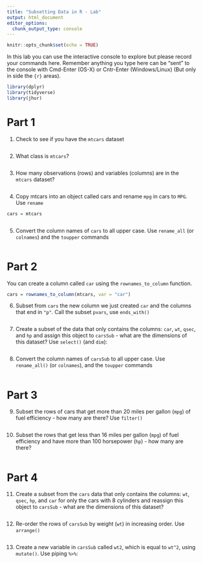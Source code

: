 ```yaml
---
title: "Subsetting Data in R - Lab"
output: html_document
editor_options: 
  chunk_output_type: console
---
```


```r
knitr::opts_chunk$set(echo = TRUE)
```

In this lab you can use the interactive console to explore but please record your commands here.  Remember anything you type here can be "sent" to the console with Cmd-Enter (OS-X) or Cntr-Enter (Windows/Linux) (But only in side the ```{r}``` areas).

```r
library(dplyr)
library(tidyverse)
library(jhur)
```

# Part 1

1. Check to see if you have the `mtcars` dataset 
```r



```


2. What class is `mtcars`?
```r



```

3. How many observations (rows) and variables (columns) are in the `mtcars` dataset?

```r



```

4. Copy mtcars into an object called cars and rename `mpg` in cars to `MPG`. Use `rename`

```r
cars = mtcars



```

5. Convert the column names of `cars` to all upper case. Use `rename_all` (or `colnames`) and the `toupper` commands

```r



```


# Part 2

You can create a column called `car` using the `rownames_to_column` function. 

```r
cars = rownames_to_column(mtcars, var = "car")
```

6. Subset from `cars` the new column we just created `car` and the columns that end in `"p"`. Call the subset `pvars`, use `ends_with()`

```r



```

7. Create a subset of the data that only contains the columns: `car`, `wt`, `qsec`, and `hp` and assign this object to `carsSub` - what are the dimensions of this dataset? Use `select()` (and `dim`):

```r



```

8. Convert the column names of `carsSub` to all upper case.  Use `rename_all()` (or `colnames`), and the `toupper` commands

```r



```



# Part 3

9. Subset the rows of cars that get more than 20 miles per gallon (`mpg`) of fuel efficiency - how many are there? Use `filter()`
```r



```


10. Subset the rows that get less than 16 miles per gallon (`mpg`) of fuel efficiency and have more than 100 horsepower (`hp`) - how many are there?
```r



```


# Part 4

11. Create a subset from the `cars` data that only contains the columns:
	`wt`, `qsec`, `hp`, and `car` for only the cars with 8 cylinders
	and reassign this object to `carsSub` - what are the dimensions of this dataset?

```r



```


12. Re-order the rows of `carsSub` by weight (`wt`) in increasing order. Use `arrange()`

```r



```


13. Create a new variable in `carsSub` called `wt2`, which  is equal to `wt^2`, using `mutate()`.  Use piping `%>%`:

```r



```
